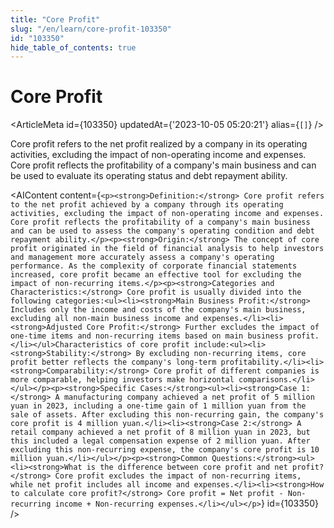 ```yaml
---
title: "Core Profit"
slug: "/en/learn/core-profit-103350"
id: "103350"
hide_table_of_contents: true
---
```



# Core Profit

<ArticleMeta id={103350} updatedAt={'2023-10-05 05:20:21'} alias={`[]`} />
<div className='border-solid border-b border-t-0 my-4 border-[var(--ifm-color-gray-300)]' />

Core profit refers to the net profit realized by a company in its operating activities, excluding the impact of non-operating income and expenses. Core profit reflects the profitability of a company's main business and can be used to evaluate its operating status and debt repayment ability.

<AIContent content={`<p><strong>Definition:</strong> Core profit refers to the net profit achieved by a company through its operating activities, excluding the impact of non-operating income and expenses. Core profit reflects the profitability of a company's main business and can be used to assess the company's operating condition and debt repayment ability.</p><p><strong>Origin:</strong> The concept of core profit originated in the field of financial analysis to help investors and management more accurately assess a company's operating performance. As the complexity of corporate financial statements increased, core profit became an effective tool for excluding the impact of non-recurring items.</p><p><strong>Categories and Characteristics:</strong> Core profit is usually divided into the following categories:<ul><li><strong>Main Business Profit:</strong> Includes only the income and costs of the company's main business, excluding all non-main business income and expenses.</li><li><strong>Adjusted Core Profit:</strong> Further excludes the impact of one-time items and non-recurring items based on main business profit.</li></ul>Characteristics of core profit include:<ul><li><strong>Stability:</strong> By excluding non-recurring items, core profit better reflects the company's long-term profitability.</li><li><strong>Comparability:</strong> Core profit of different companies is more comparable, helping investors make horizontal comparisons.</li></ul></p><p><strong>Specific Cases:</strong><ul><li><strong>Case 1:</strong> A manufacturing company achieved a net profit of 5 million yuan in 2023, including a one-time gain of 1 million yuan from the sale of assets. After excluding this non-recurring gain, the company's core profit is 4 million yuan.</li><li><strong>Case 2:</strong> A retail company achieved a net profit of 8 million yuan in 2023, but this included a legal compensation expense of 2 million yuan. After excluding this non-recurring expense, the company's core profit is 10 million yuan.</li></ul></p><p><strong>Common Questions:</strong><ul><li><strong>What is the difference between core profit and net profit?</strong> Core profit excludes the impact of non-recurring items, while net profit includes all income and expenses.</li><li><strong>How to calculate core profit?</strong> Core profit = Net profit - Non-recurring income + Non-recurring expenses.</li></ul></p>`} id={103350} />
